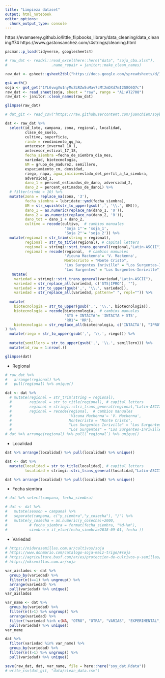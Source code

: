 ```yaml
---
title: "Limpieza dataset"
output: html_notebook
editor_options: 
  chunk_output_type: console
---
```


https://evamaerey.github.io/little_flipbooks_library/data_cleaning/data_cleaning#74 
https://www.gastonsanchez.com/r4strings/cleaning.html

```r
pacman::p_load(tidyverse, googlesheets4)
```


```r
# raw_dat <- readxl::read_excel(here::here("data", "soja_cba.xlsx"),
#                    .name_repair = janitor::make_clean_names)

raw_dat <- gsheet::gsheet2tbl("https://docs.google.com/spreadsheets/d/1YL6vwgVu1nyMuZLRZw5uMav7cMt2mDXd7mI2S8Q6Q7c/edit?usp=sharing")%>%   janitor::clean_names()

gs4_auth()
soja <- gs4_get("1YL6vwgVu1nyMuZLRZw5uMav7cMt2mDXd7mI2S8Q6Q7c")
raw_dat <- read_sheet(soja, sheet = "raw", range = "A1:AT2708")
raw_dat <- janitor::clean_names(raw_dat)
```

```r
glimpse(raw_dat)
```

```r
# dat_git <- read_csv("https://raw.githubusercontent.com/juanchiem/soybean/master/data/clean_data.csv")
```

```r
dat <- raw_dat %>% 
  select(id_lote, campana, zona, regional, localidad,
         clase_de_suelo,
         cultivo, superficie, 
         rinde = rendimiento_qq_ha,
         antecesor_invernal_18_1, 
         antecesor_estival_17_18, 
         fecha_siembra =fecha_de_siembra_dia_mes, 
         variedad, biotecnologia,
         GM = grupo_de_madurez, semillero, 
         espaciamiento_cm, densidad, 
         riego, napa, agua_inicio=estado_del_perfil_a_la_siembra,  
         adversidad_1, 
         dano_1 = percent_estimados_de_dano, adversidad_2, 
         dano_2 = percent_estimados_de_dano1) %>% 
  # filter(rinde > 10) %>%
  mutate(zona = replace_na(zona, '3'), 
         fecha_siembra = lubridate::ymd(fecha_siembra), 
         GM = str_squish(str_to_upper(gsub(',', '\\.', GM))), 
         dano_1 = as.numeric(replace_na(dano_1, '0')), 
         dano_2 = as.numeric(replace_na(dano_2, '0')),
         dano_tot = dano_1 + dano_2,
         cultivo = recode(cultivo,  # cambios manuales
                           'Soja 1°'= 'soja_1',
                           'Soja 2°'= 'soja_2')) %>% 
  mutate(regional = str_trim(string = regional),
         regional = str_to_title(regional), # capital letters
         regional = stringi::stri_trans_general(regional,"Latin-ASCII"), # sacar acentos
         regional = recode(regional,  # cambios manuales
                           'Vicuna Mackenna'= 'V. Mackenna',
                           Montecristo = "Monte Cristo",
                           "Los Surgentes Inriville" = "Los Surgentes-Inriville",
                           "Los Surgentes" = "Los Surgentes-Inriville")) %>% 
   mutate(
    variedad = stringi::stri_trans_general(variedad,"Latin-ASCII"),
    variedad = str_replace_all(variedad, c('STS|IPRO'), ""),
    variedad = str_to_upper(gsub(',', '\\.', variedad)),
    variedad = str_replace_all(variedad, pattern=" ", repl="")) %>% 
  
  mutate(
    biotecnologia = str_to_upper(gsub(',', '\\.', biotecnologia)), 
    biotecnologia = recode(biotecnologia,  # cambios manuales
                           'STS + INTACTA'= 'INTACTA + STS',
                           'RR1'= 'RR'), 
    biotecnologia = str_replace_all(biotecnologia, c('INTACTA'), "IPRO"),
) %>% 
  mutate(riego = str_to_upper(gsub(',', '\\.', riego))) %>% 
  
  mutate(semillero = str_to_upper(gsub(',', '\\.', semillero))) %>% 
  mutate(id_row = 1:nrow(.))
```

```r
glimpse(dat)
```

- Regional

```r
# raw_dat %>% 
#   arrange(regional) %>%
#   pull(regional) %>% unique()

dat <- dat %>%
  # mutate(regional = str_trim(string = regional),
  #        regional = str_to_title(regional), # capital letters
  #        regional = stringi::stri_trans_general(regional,"Latin-ASCII"), # sacar acentos
  #        regional = recode(regional,  # cambios manuales
  #                          'Vicuna Mackenna'= 'V. Mackenna',
  #                          Montecristo = "Monte Cristo",
  #                          "Los Surgentes Inriville" = "Los Surgentes-Inriville",
  #                          "Los Surgentes" = "Los Surgentes-Inriville"))
# dat %>% arrange(regional) %>% pull(`regional`) %>% unique()
```

- Localidad

```r
dat %>% arrange(localidad) %>% pull(localidad) %>% unique()

dat <- dat %>%
  mutate(localidad = str_to_title(localidad), # capital letters
         localidad = stringi::stri_trans_general(localidad,"Latin-ASCII"))  

dat %>% arrange(localidad) %>% pull(localidad) %>% unique()
```

- Fecha siembra

```r
# dat %>% select(campana, fecha_siembra)

# dat <- dat %>% 
#   mutate(season = campana) %>% 
#   separate(campana, c("y_siembra","y_cosecha"), "/") %>%   
#   mutate(y_cosecha = as.numeric(y_cosecha)+2000, 
#          # fecha_siembra = format(fecha_siembra, "%d-%m"),
#          siembra = if_else(fecha_siembra>2018-09-01, fecha ))  
```

- Variedad

```r
# https://niderasemillas.com.ar/cultivos/soja
# https://www.donmario.com/catalogo-soja-maiz-trigo/#soja
# https://agriculture.basf.com/ar/es/proteccion-de-cultivos-y-semillas/productos/credenz.html
# https://nksemillas.com.ar/soja

var_aislados <- dat %>%
  group_by(variedad) %>%
  filter(n()==1) %>% ungroup() %>% 
  arrange(variedad) %>% 
  pull(variedad) %>% unique() 
var_aislados

var_name <- dat %>%
  group_by(variedad) %>%
  filter(n()>1) %>% ungroup() %>% 
  arrange(variedad) %>% 
  filter(!variedad %in% c(NA, "OTRO", "OTRA", "VARIAS", "EXPERIMENTAL", "MEZCLA","0")) %>%
  pull(variedad) %>% unique() 
var_name

dat %>% 
  filter(variedad %in% var_name) %>% 
  group_by(variedad) %>%
  filter(n()>1) %>% ungroup() %>%
  pull(variedad) %>% unique() 
```

```r
save(raw_dat, dat, var_name, file = here::here("soy_dat.Rdata"))
# write_csv(dat_git, "data/clean_data.csv")
```
